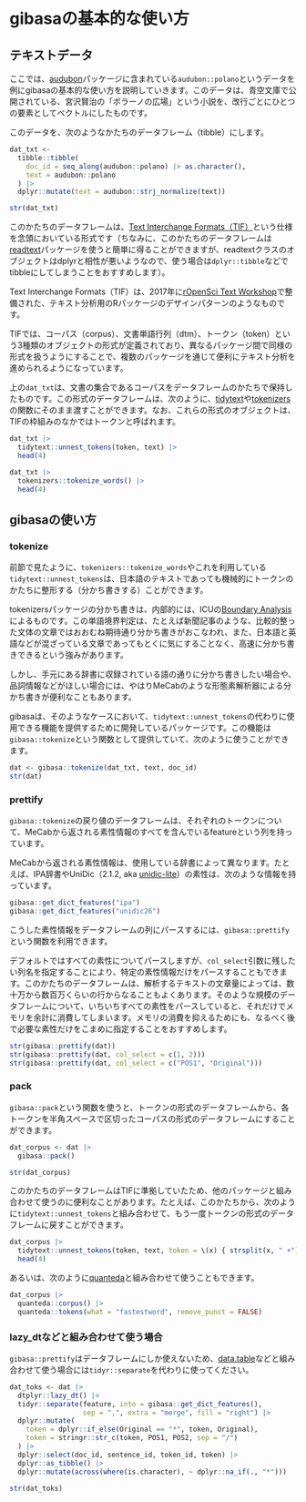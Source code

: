 # gibasaの基本的な使い方 {#intro}

## テキストデータ

ここでは、[audubon](https://github.com/paithiov909/audubon)パッケージに含まれている`audubon::polano`というデータを例にgibasaの基本的な使い方を説明していきます。このデータは、青空文庫で公開されている、宮沢賢治の「ポラーノの広場」という小説を、改行ごとにひとつの要素としてベクトルにしたものです。

このデータを、次のようなかたちのデータフレーム（tibble）にします。

```r
dat_txt <-
  tibble::tibble(
    doc_id = seq_along(audubon::polano) |> as.character(),
    text = audubon::polano
  ) |>
  dplyr::mutate(text = audubon::strj_normalize(text))

str(dat_txt)
```

このかたちのデータフレームは、[Text Interchange Formats（TIF）](https://github.com/ropensci/tif)という仕様を念頭においている形式です（ちなみに、このかたちのデータフレームは[readtext](https://cran.r-project.org/web/packages/readtext/vignettes/readtext_vignette.html)パッケージを使うと簡単に得ることができますが、readtextクラスのオブジェクトはdplyrと相性が悪いようなので、使う場合は`dplyr::tibble`などでtibbleにしてしまうことをおすすめします）。

Text Interchange Formats（TIF）は、2017年に[rOpenSci Text Workshop](https://textworkshop17.ropensci.org/)で整備された、テキスト分析用のRパッケージのデザインパターンのようなものです。

TIFでは、コーパス（corpus）、文書単語行列（dtm）、トークン（token）という3種類のオブジェクトの形式が定義されており、異なるパッケージ間で同様の形式を扱うようにすることで、複数のパッケージを通じて便利にテキスト分析を進められるようになっています。

上の`dat_txt`は、文書の集合であるコーパスをデータフレームのかたちで保持したものです。この形式のデータフレームは、次のように、[tidytext](https://juliasilge.github.io/tidytext/)や[tokenizers](https://docs.ropensci.org/tokenizers/)の関数にそのまま渡すことができます。なお、これらの形式のオブジェクトは、TIFの枠組みのなかではトークンと呼ばれます。

```r
dat_txt |>
  tidytext::unnest_tokens(token, text) |>
  head(4)

dat_txt |>
  tokenizers::tokenize_words() |>
  head(4)
```

## gibasaの使い方

### tokenize

前節で見たように、`tokenizers::tokenize_words`やこれを利用している`tidytext::unnest_tokens`は、日本語のテキストであっても機械的にトークンのかたちに整形する（分かち書きする）ことができます。

tokenizersパッケージの分かち書きは、内部的には、ICUの[Boundary Analysis](https://unicode-org.github.io/icu/userguide/boundaryanalysis/)によるものです。この単語境界判定は、たとえば新聞記事のような、比較的整った文体の文章ではおおむね期待通り分かち書きがおこなわれ、また、日本語と英語などが混ざっている文章であってもとくに気にすることなく、高速に分かち書きできるという強みがあります。

しかし、手元にある辞書に収録されている語の通りに分かち書きしたい場合や、品詞情報などがほしい場合には、やはりMeCabのような形態素解析器による分かち書きが便利なこともあります。

gibasaは、そのようなケースにおいて、`tidytext::unnest_tokens`の代わりに使用できる機能を提供するために開発しているパッケージです。この機能は`gibasa::tokenize`という関数として提供していて、次のように使うことができます。

```r
dat <- gibasa::tokenize(dat_txt, text, doc_id)
str(dat)
```

### prettify

`gibasa::tokenize`の戻り値のデータフレームは、それぞれのトークンについて、MeCabから返される素性情報のすべてを含んでいるfeatureという列を持っています。

MeCabから返される素性情報は、使用している辞書によって異なります。たとえば、IPA辞書やUniDic（2.1.2, aka [unidic-lite](https://pypi.org/project/unidic-lite/)）の素性は、次のような情報を持っています。

```r
gibasa::get_dict_features("ipa")
gibasa::get_dict_features("unidic26")
```

こうした素性情報をデータフレームの列にパースするには、`gibasa::prettify`という関数を利用できます。

デフォルトではすべての素性についてパースしますが、`col_select`引数に残したい列名を指定することにより、特定の素性情報だけをパースすることもできます。このかたちのデータフレームは、解析するテキストの文章量によっては、数十万から数百万くらいの行からなることもよくあります。そのような規模のデータフレームについて、いちいちすべての素性をパースしていると、それだけでメモリを余計に消費してしまいます。メモリの消費を抑えるためにも、なるべく後で必要な素性だけをこまめに指定することをおすすめします。

```r
str(gibasa::prettify(dat))
str(gibasa::prettify(dat, col_select = c(1, 2)))
str(gibasa::prettify(dat, col_select = c("POS1", "Original")))
```

### pack

`gibasa::pack`という関数を使うと、トークンの形式のデータフレームから、各トークンを半角スペースで区切ったコーパスの形式のデータフレームにすることができます。

```r
dat_corpus <- dat |>
  gibasa::pack()

str(dat_corpus)
```

このかたちのデータフレームはTIFに準拠していたため、他のパッケージと組み合わせて使うのに便利なことがあります。たとえば、このかたちから、次のように`tidytext::unnest_tokens`と組み合わせて、もう一度トークンの形式のデータフレームに戻すことができます。

```r
dat_corpus |>
  tidytext::unnest_tokens(token, text, token = \(x) { strsplit(x, " +") }) |>
  head(4)
```

あるいは、次のように[quanteda](https://quanteda.io/)と組み合わせて使うこともできます。

```r
dat_corpus |>
  quanteda::corpus() |>
  quanteda::tokens(what = "fastestword", remove_punct = FALSE)
```

### lazy_dtなどと組み合わせて使う場合

`gibasa::prettify`はデータフレームにしか使えないため、[data.table](https://rdatatable.gitlab.io/data.table/)などと組み合わせて使う場合には`tidyr::separate`を代わりに使ってください。

```r
dat_toks <- dat |>
  dtplyr::lazy_dt() |>
  tidyr::separate(feature, into = gibasa::get_dict_features(),
                  sep = ",", extra = "merge", fill = "right") |>
  dplyr::mutate(
    token = dplyr::if_else(Original == "*", token, Original),
    token = stringr::str_c(token, POS1, POS2, sep = "/")
  ) |>
  dplyr::select(doc_id, sentence_id, token_id, token) |>
  dplyr::as_tibble() |>
  dplyr::mutate(across(where(is.character), ~ dplyr::na_if(., "*")))

str(dat_toks)
```
